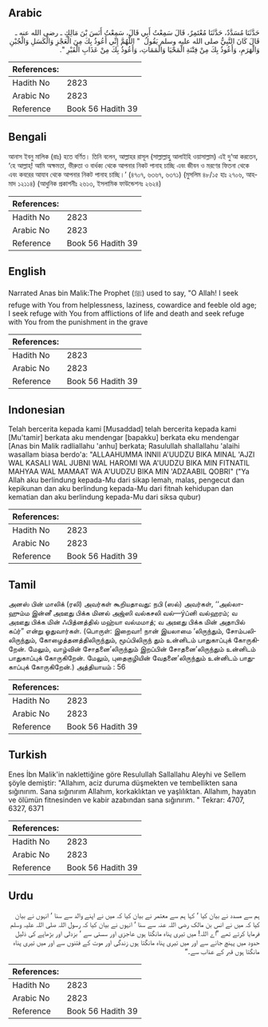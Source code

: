 ## Arabic


<div dir="rtl" lang="ar" style={{fontSize:'larger',backgroundColor:'#f8f9fa',padding:20}}>
حَدَّثَنَا مُسَدَّدٌ، حَدَّثَنَا مُعْتَمِرٌ، قَالَ سَمِعْتُ أَبِي قَالَ، سَمِعْتُ أَنَسَ بْنَ مَالِكٍ ـ رضى الله عنه ـ قَالَ كَانَ النَّبِيُّ صلى الله عليه وسلم يَقُولُ ‏ "‏ اللَّهُمَّ إِنِّي أَعُوذُ بِكَ مِنَ الْعَجْزِ وَالْكَسَلِ وَالْجُبْنِ وَالْهَرَمِ، وَأَعُوذُ بِكَ مِنْ فِتْنَةِ الْمَحْيَا وَالْمَمَاتِ، وَأَعُوذُ بِكَ مِنْ عَذَابِ الْقَبْرِ ‏"‏‏.‏
</div>
<div style={{backgroundColor:'#f8f9fa',padding:20, marginBottom: 10}}><table> <thead> <tr> <th>References:</th> <th></th> </tr> </thead> <tbody><tr><td>Hadith No</td><td>2823</td></tr><tr><td>Arabic No</td><td>2823</td></tr><tr><td>Reference</td><td>Book 56 Hadith 39</td></tr></tbody></table></div>

## Bengali


<div dir="ltr" lang="bn" style={{fontSize:'larger',backgroundColor:'#f8f9fa',padding:20}}>
আনাস ইবনু মালিক (রাঃ) হতে বর্ণিত। তিনি বলেন, আল্লাহর রাসূল (সাল্লাল্লাহু আলাইহি ওয়াসাল্লাম) এই দু‘আ করতেন, ‘হে আল্লাহ্! আমি অক্ষমতা, ভীরুতা ও বার্ধক্য থেকে আপনার নিকট পানাহ চাচ্ছি এবং জীবন ও মরণের ফিতনা থেকে এবং কবরের আযাব থেকে আপনার নিকট পানাহ চাচ্ছি।’ (৪৭০৭, ৬৩৬৭, ৬৩৭১) (মুসলিম ৪৮/১৫ হাঃ ২৭০৬, আহমাদ ১২১১৪) (আধুনিক প্রকাশনীঃ ২৬১৩, ইসলামিক ফাউন্ডেশনঃ ২৬২৪)
</div>
<div style={{backgroundColor:'#f8f9fa',padding:20, marginBottom: 10}}><table> <thead> <tr> <th>References:</th> <th></th> </tr> </thead> <tbody><tr><td>Hadith No</td><td>2823</td></tr><tr><td>Arabic No</td><td>2823</td></tr><tr><td>Reference</td><td>Book 56 Hadith 39</td></tr></tbody></table></div>

## English


<div dir="ltr" lang="en" style={{fontSize:'larger',backgroundColor:'#f8f9fa',padding:20}}>
Narrated Anas bin Malik:The Prophet (ﷺ) used to say, "O Allah! I seek refuge with You from helplessness, laziness, cowardice and feeble old age; I seek refuge with You from afflictions of life and death and seek refuge with You from the punishment in the grave
</div>
<div style={{backgroundColor:'#f8f9fa',padding:20, marginBottom: 10}}><table> <thead> <tr> <th>References:</th> <th></th> </tr> </thead> <tbody><tr><td>Hadith No</td><td>2823</td></tr><tr><td>Arabic No</td><td>2823</td></tr><tr><td>Reference</td><td>Book 56 Hadith 39</td></tr></tbody></table></div>

## Indonesian


<div dir="ltr" lang="id" style={{fontSize:'larger',backgroundColor:'#f8f9fa',padding:20}}>
Telah bercerita kepada kami [Musaddad] telah bercerita kepada kami [Mu'tamir] berkata aku mendengar [bapakku] berkata eku mendengar [Anas bin Malik radliallahu 'anhu] berkata; Rasulullah shallallahu 'alaihi wasallam biasa berdo'a: "ALLAAHUMMA INNII A'UUDZU BIKA MINAL 'AJZI WAL KASALI WAL JUBNI WAL HAROMI WA A'UUDZU BIKA MIN FITNATIL MAHYAA WAL MAMAAT WA A'UUDZU BIKA MIN 'ADZAABIL QOBRI" ("Ya Allah aku berlindung kepada-Mu dari sikap lemah, malas, pengecut dan kepikunan dan aku berlindung kepada-Mu dari fitnah kehidupan dan kematian dan aku berlindung kepada-Mu dari siksa qubur)
</div>
<div style={{backgroundColor:'#f8f9fa',padding:20, marginBottom: 10}}><table> <thead> <tr> <th>References:</th> <th></th> </tr> </thead> <tbody><tr><td>Hadith No</td><td>2823</td></tr><tr><td>Arabic No</td><td>2823</td></tr><tr><td>Reference</td><td>Book 56 Hadith 39</td></tr></tbody></table></div>

## Tamil


<div dir="ltr" lang="ta" style={{fontSize:'larger',backgroundColor:'#f8f9fa',padding:20}}>
அனஸ் பின் மாலிக் (ரலி) அவர்கள் கூறியதாவது: நபி (ஸல்) அவர்கள், ‘‘அல்லாஹும்ம இன்னீ அஊது பிக்க மினல் அஜ்ஸி வல்கசலி வல்—ýப்னி வல்ஹரம்; வ அஊது பிக்க மின் ஃபித்னத்தில் மஹ்யா வல்மமாத்; வ அஊது பிக்க மின் அதாபில் கப்ர்” என்று ஓதுவார்கள். (பொருள்: இறைவா! நான் இயலாமை ‘லிருந்தும், சோம்பலிலிருந்தும், கோழைத்தனத்திலிருந்தும், மூப்பிலிருந் தும் உன்னிடம் பாதுகாப்புக் கோருகிறேன். மேலும், வாழ்வின் சோதனை’லிருந்தும் இறப்பின் சோதனை’லிருந்தும் உன்னிடம் பாதுகாப்புக் கோருகிறேன். மேலும், புதைகுழியின் வேதனை’லிருந்தும் உன்னிடம் பாதுகாப்புக் கோருகிறேன்.) அத்தியாயம் : 56
</div>
<div style={{backgroundColor:'#f8f9fa',padding:20, marginBottom: 10}}><table> <thead> <tr> <th>References:</th> <th></th> </tr> </thead> <tbody><tr><td>Hadith No</td><td>2823</td></tr><tr><td>Arabic No</td><td>2823</td></tr><tr><td>Reference</td><td>Book 56 Hadith 39</td></tr></tbody></table></div>

## Turkish


<div dir="ltr" lang="tr" style={{fontSize:'larger',backgroundColor:'#f8f9fa',padding:20}}>
Enes İbn Malik'in naklettiğine göre Resulullah Sallallahu Aleyhi ve Sellem şöyle demiştir: "Allahım, aciz duruma düşmekten ve tembellikten sana sığınırım. Sana sığınırım Allahım, korkaklıktan ve yaşlılıktan. Allahım, hayatın ve ölümün fitnesinden ve kabir azabından sana sığınırım. " Tekrar: 4707, 6327, 6371
</div>
<div style={{backgroundColor:'#f8f9fa',padding:20, marginBottom: 10}}><table> <thead> <tr> <th>References:</th> <th></th> </tr> </thead> <tbody><tr><td>Hadith No</td><td>2823</td></tr><tr><td>Arabic No</td><td>2823</td></tr><tr><td>Reference</td><td>Book 56 Hadith 39</td></tr></tbody></table></div>

## Urdu


<div dir="rtl" lang="ur" style={{fontSize:'larger',backgroundColor:'#f8f9fa',padding:20}}>
ہم سے مسدد نے بیان کیا ‘ کہا ہم سے معتمر نے بیان کیا کہ میں نے اپنے والد سے سنا ‘ انہوں نے بیان کیا کہ میں نے انس بن مالک رضی اللہ عنہ سے سنا ‘ انہوں نے بیان کیا کہ رسول اللہ صلی اللہ علیہ وسلم فرمایا کرتے تھے ”اے اللہ! میں تیری پناہ مانگتا ہوں عاجزی اور سستی سے ‘ بزدلی اور بڑھاپے کی ذلیل حدود میں پہنچ جانے سے اور میں تیری پناہ مانگتا ہوں زندگی اور موت کے فتنوں سے اور میں تیری پناہ مانگتا ہوں قبر کے عذاب سے۔“
</div>
<div style={{backgroundColor:'#f8f9fa',padding:20, marginBottom: 10}}><table> <thead> <tr> <th>References:</th> <th></th> </tr> </thead> <tbody><tr><td>Hadith No</td><td>2823</td></tr><tr><td>Arabic No</td><td>2823</td></tr><tr><td>Reference</td><td>Book 56 Hadith 39</td></tr></tbody></table></div>